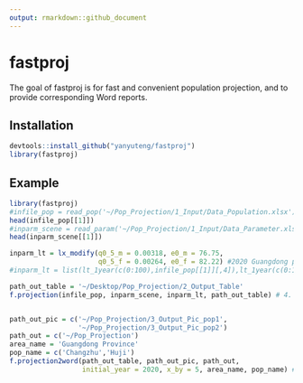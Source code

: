 ```yaml
---
output: rmarkdown::github_document
---
```


# fastproj

The goal of fastproj is for fast and convenient population projection, and to provide corresponding Word reports.

## Installation

``` r
devtools::install_github("yanyuteng/fastproj")
library(fastproj)
```

## Example

``` r
library(fastproj)
#infile_pop = read_pop('~/Pop_Projection/1_Input/Data_Population.xlsx') # 1. input the baseline population
head(infile_pop[[1]])
#inparm_scene = read_param('~/Pop_Projection/1_Input/Data_Parameter.xlsx') # 2. input the parameters of different scenes
head(inparm_scene[[1]])

inparm_lt = lx_modify(q0_5_m = 0.00318, e0_m = 76.75,
                      q0_5_f = 0.00264, e0_f = 82.22) #2020 Guangdong province, ##  3. Modified by Wilmoth Method from 'DemoTools'
#inparm_lt = list(lt_1year(c(0:100),infile_pop[[1]][,4]),lt_1year(c(0:100),infile_pop[[1]][,5]))

path_out_table = '~/Desktop/Pop_Projection/2_Output_Table'
f.projection(infile_pop, inparm_scene, inparm_lt, path_out_table) # 4. Projection


path_out_pic = c('~/Pop_Projection/3_Output_Pic_pop1',
                 '~/Pop_Projection/3_Output_Pic_pop2')
path_out = c('~/Pop_Projection')
area_name = 'Guangdong Province'
pop_name = c('Changzhu','Huji')
f.projection2word(path_out_table, path_out_pic, path_out,
                  initial_year = 2020, x_by = 5, area_name, pop_name) # 5. Write the Output
```
